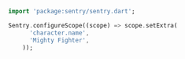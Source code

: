 ```dart
import 'package:sentry/sentry.dart';

Sentry.configureScope((scope) => scope.setExtra(
      'character.name',
      'Mighty Fighter',
    ));
```
